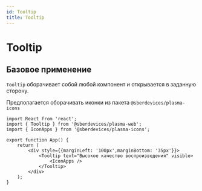```yaml
---
id: Tooltip
title: Tooltip
---
```



# Tooltip
<Description name="Tooltip" />
<PropsTable name="Tooltip" />
<StorybookLink name="Tooltip" />

## Базовое применение

`Tooltip` оборачивает собой любой компонент и открывается в заданную сторону.

Предполагается оборачивать иконки из пакета `@sberdevices/plasma-icons`

```tsx live
import React from 'react';
import { Tooltip } from '@sberdevices/plasma-web';
import { IconApps } from '@sberdevices/plasma-icons';

export function App() {
    return (
        <div style={{marginLeft: '100px',marginBottom: '35px'}}>
            <Tooltip text="Высокое качество воспроизведения" visible>
                <IconApps />
            </Tooltip>
        </div>
    );
}
```
